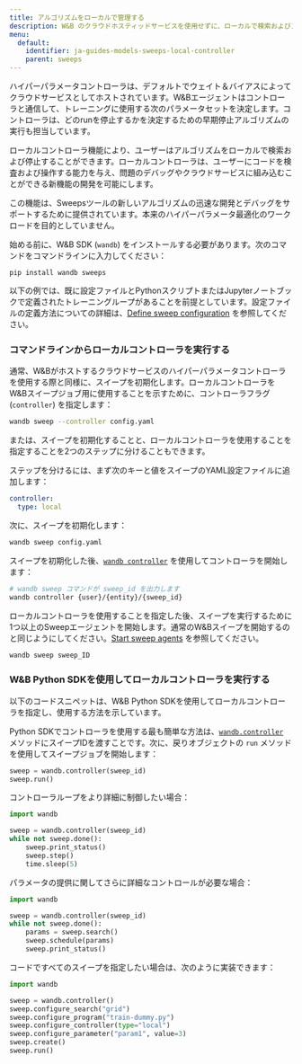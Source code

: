 ```yaml
---
title: アルゴリズムをローカルで管理する
description: W&B のクラウドホスティッドサービスを使用せずに、ローカルで検索およびストップアルゴリズムを実行します。
menu:
  default:
    identifier: ja-guides-models-sweeps-local-controller
    parent: sweeps
---
```


ハイパーパラメータコントローラは、デフォルトでウェイト＆バイアスによってクラウドサービスとしてホストされています。W&Bエージェントはコントローラと通信して、トレーニングに使用する次のパラメータセットを決定します。コントローラは、どのrunを停止するかを決定するための早期停止アルゴリズムの実行も担当しています。

ローカルコントローラ機能により、ユーザーはアルゴリズムをローカルで検索および停止することができます。ローカルコントローラは、ユーザーにコードを検査および操作する能力を与え、問題のデバッグやクラウドサービスに組み込むことができる新機能の開発を可能にします。

<Warning>
この機能は、Sweepsツールの新しいアルゴリズムの迅速な開発とデバッグをサポートするために提供されています。本来のハイパーパラメータ最適化のワークロードを目的としていません。
</Warning>

始める前に、W&B SDK (`wandb`) をインストールする必要があります。次のコマンドをコマンドラインに入力してください：

```
pip install wandb sweeps 
```

以下の例では、既に設定ファイルとPythonスクリプトまたはJupyterノートブックで定義されたトレーニングループがあることを前提としています。設定ファイルの定義方法についての詳細は、[Define sweep configuration](/ja/guides/sweeps/define-sweep-configuration/) を参照してください。

### コマンドラインからローカルコントローラを実行する

通常、W&Bがホストするクラウドサービスのハイパーパラメータコントローラを使用する際と同様に、スイープを初期化します。ローカルコントローラをW&Bスイープジョブ用に使用することを示すために、コントローラフラグ (`controller`) を指定します：

```bash
wandb sweep --controller config.yaml
```

または、スイープを初期化することと、ローカルコントローラを使用することを指定することを2つのステップに分けることもできます。

ステップを分けるには、まず次のキーと値をスイープのYAML設定ファイルに追加します：

```yaml
controller:
  type: local
```

次に、スイープを初期化します：

```bash
wandb sweep config.yaml
```

スイープを初期化した後、[`wandb controller`](/ja/ref/python/controller) を使用してコントローラを開始します：

```bash
# wandb sweep コマンドが sweep_id を出力します
wandb controller {user}/{entity}/{sweep_id}
```

ローカルコントローラを使用することを指定した後、スイープを実行するために1つ以上のSweepエージェントを開始します。通常のW&Bスイープを開始するのと同じようにしてください。[Start sweep agents](/ja/guides/sweeps/start-sweep-agents/) を参照してください。

```bash
wandb sweep sweep_ID
```

### W&B Python SDKを使用してローカルコントローラを実行する

以下のコードスニペットは、W&B Python SDKを使用してローカルコントローラを指定し、使用する方法を示しています。

Python SDKでコントローラを使用する最も簡単な方法は、[`wandb.controller`](/ja/ref/python/controller) メソッドにスイープIDを渡すことです。次に、戻りオブジェクトの `run` メソッドを使用してスイープジョブを開始します：

```python
sweep = wandb.controller(sweep_id)
sweep.run()
```

コントローラループをより詳細に制御したい場合：

```python
import wandb

sweep = wandb.controller(sweep_id)
while not sweep.done():
    sweep.print_status()
    sweep.step()
    time.sleep(5)
```

パラメータの提供に関してさらに詳細なコントロールが必要な場合：

```python
import wandb

sweep = wandb.controller(sweep_id)
while not sweep.done():
    params = sweep.search()
    sweep.schedule(params)
    sweep.print_status()
```

コードですべてのスイープを指定したい場合は、次のように実装できます：

```python
import wandb

sweep = wandb.controller()
sweep.configure_search("grid")
sweep.configure_program("train-dummy.py")
sweep.configure_controller(type="local")
sweep.configure_parameter("param1", value=3)
sweep.create()
sweep.run()
```